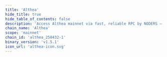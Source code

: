 ```yaml
---
title: 'Althea'
hide_title: true
hide_table_of_contents: false
description: 'Access Althea mainnet via fast, reliable RPC by NODERS — no limits, Omnichain-ready, and built for scalable Web3'
chain_name: 'Althea'
scope: 'mainnet'
chain_id: 'althea_258432-1'
binary_version: 'v1.5.1'
icon_url: 'althea-icon.svg'
---
```



<ChainLayout>
  <ChainHero
    name="Althea"
    iconUrl="img/althea-icon.svg"
    bgColor="#5DA9FF"
    scope="mainnet"
    chainId="althea_258432-1"
    nodeVersion="v1.5.1"
    token=""
    stakeUrl=""
    restakeUrl=""
    websiteUrl="https://www.althea.net/"
    githubUrl="https://github.com/althea-net/althea-chain"
    xUrl="https://twitter.com/AltheaNetwork"
    discordUrl="https://discord.gg/hHx7HxcycF"
  />

  <ProductLinks
    appUrl=""
    appImageUrl="img/products/"
    explorerUrl=""
    explorerImageUrl="img/products/"
    faucetUrl=""
  />

  <ToolsGrid
    chainName="althea"
    scope="mainnet"
    showInstall={true}
    showUpgrade={true}
    showGenesis={true}
    showCli={true}
    showEndpoints={true}
    showStateSync={true}
    showSnapshot={true}
    showMonitoring={true}
    showLivePeers={true}
    showSeed={true}
    showAddressBook={true}
    showExplorersList={true}
    showPublicEndpoints={true}
    showUsefulTools={false}
    showUpgradeWatcher={false}
  />

</ChainLayout>
